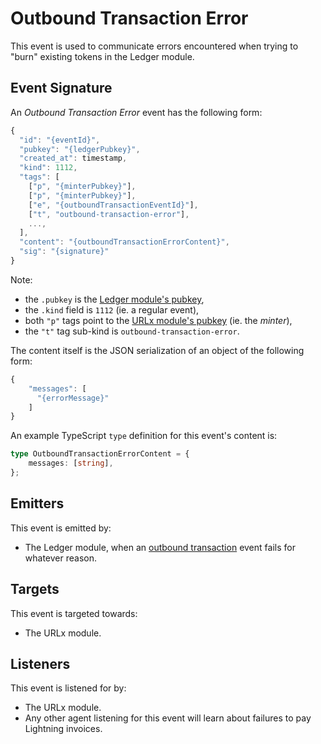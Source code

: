 # Outbound Transaction Error

This event is used to communicate errors encountered when trying to "burn" existing tokens in the Ledger module.

## Event Signature

An _Outbound Transaction Error_ event has the following form:

```javascript
{
  "id": "{eventId}",
  "pubkey": "{ledgerPubkey}",
  "created_at": timestamp,
  "kind": 1112,
  "tags": [
    ["p", "{minterPubkey}"],
    ["p", "{minterPubkey}"],
    ["e", "{outboundTransactionEventId}"],
    ["t", "outbound-transaction-error"],
    ...,
  ],
  "content": "{outboundTransactionErrorContent}",
  "sig": "{signature}"
}
```

Note:

- the `.pubkey` is the [Ledger module's pubkey](../nostr#federation-public-keys),
- the `.kind` field is `1112` (ie. a regular event),
- both `"p"` tags point to the [URLx module's pubkey](../nostr#federation-public-keys) (ie. the _minter_),
- the `"t"` tag sub-kind is `outbound-transaction-error`.

The content itself is the JSON serialization of an object of the following form:

```javascript
{
    "messages": [
      "{errorMessage}"
    ]
}
```

An example TypeScript `type` definition for this event's content is:

```typescript
type OutboundTransactionErrorContent = {
    messages: [string],
};
```

## Emitters

This event is emitted by:

- The Ledger module, when an [outbound transaction](./outbound-transaction-start) event fails for whatever reason.

## Targets

This event is targeted towards:

- The URLx module.

## Listeners

This event is listened for by:

- The URLx module.
- Any other agent listening for this event will learn about failures to pay Lightning invoices.
